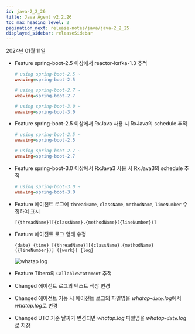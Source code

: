 ```yaml
---
id: java-2_2_26
title: Java Agent v2.2.26
toc_max_heading_level: 2
pagination_next: release-notes/java/java-2_2_25
displayed_sidebar: releaseSidebar
---
```


2024년 01월 11일

- <Status>Feature</Status> spring-boot-2.5 이상에서 reactor-kafka-1.3 추적

  ```ini title='whatap.conf'
  # using spring-boot-2.5 ~
  weaving=spring-boot-2.5
  
  # using spring-boot-2.7 ~
  weaving=spring-boot-2.7
  
  # using spring-boot-3.0 ~
  weaving=spring-boot-3.0
  ```

- <Status>Feature</Status> spring-boot-2.5 이상에서 RxJava 사용 시 RxJava의 schedule 추적

  ```ini title='whatap.conf'
  # using spring-boot-2.5 ~
  weaving=spring-boot-2.5
  
  # using spring-boot-2.7 ~
  weaving=spring-boot-2.7
  ```

- <Status>Feature</Status> spring-boot-3.0 이상에서 RxJava3 사용 시 RxJava3의 schedule 추적

  ```ini title='whatap.conf'
  # using spring-boot-3.0 ~
  weaving=spring-boot-3.0
  ```

- <Status>Feature</Status> 에이전트 로그에 <code>threadName</code>, <code>className</code>, <code>methodName</code>, <code>lineNumber</code> 수집하여 표시

  ```log title='whatap.log'
  [{threadName}][{className}.{methodName}({lineNumber})] 
  ```

- <Status>Feature</Status> 에이전트 로그 형태 수정

  ```log title='whatap.log'
  {date} {time} [{threadName}][{className}.{methodName}({lineNumber})] ({work}) {log}
  ```

  ![whatap log](/img/release/release-java-log.png)

- <Status>Feature</Status> Tibero의 <code>CallableStatement</code> 추적

- <Status>Changed</Status> 에이전트 로그의 텍스트 색상 변경

- <Status>Changed</Status> 에이전트 기동 시 에이전트 로그의 파일명을 <em>whatap-<code>date</code>.log</em>에서 <em>whatap.log</em>로 변경

- <Status>Changed</Status> UTC 기준 날짜가 변경되면 <em>whatap.log</em> 파일명을 <em>whatap-<code>date</code>.log</em>로 저장


<DownloadJava ver="2.2.26" />